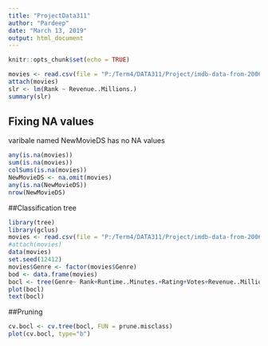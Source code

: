 ```yaml
---
title: "ProjectData311"
author: "Pardeep"
date: "March 13, 2019"
output: html_document
---
```


```r
knitr::opts_chunk$set(echo = TRUE)
```

```r
movies <- read.csv(file = "P:/Term4/DATA311/Project/imdb-data-from-2006-to-2016/IMDB-Movie-Data.csv")
attach(movies)
slr <- lm(Rank ~ Revenue..Millions.) 
summary(slr)
```

## Fixing NA values
varibale named NewMovieDS has no NA values
```r

any(is.na(movies))
sum(is.na(movies))
colSums(is.na(movies))
NewMovieDS <- na.omit(movies)
any(is.na(NewMovieDS))
nrow(NewMovieDS)
```




##Classification tree
```r
library(tree)
library(gclus)
movies <- read.csv(file = "P:/Term4/DATA311/Project/imdb-data-from-2006-to-2016/IMDB-Movie-Data.csv")
#attach(movies)
data(movies)
set.seed(12412)
movies$Genre <- factor(movies$Genre)
bod <- data.frame(movies)
bocl <- tree(Genre~ Rank+Runtime..Minutes.+Rating+Votes+Revenue..Millions.+Metascore , data=bod)
plot(bocl)
text(bocl)
```

##Pruning
```r
cv.bocl <- cv.tree(bocl, FUN = prune.misclass)
plot(cv.bocl, type="b")
```

